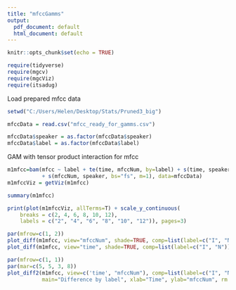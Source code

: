 ---
title: "mfccGamms"
output:
  pdf_document: default
  html_document: default
---

```{r setup, include=FALSE}
knitr::opts_chunk$set(echo = TRUE)
```


```{r, message=FALSE}
require(tidyverse)
require(mgcv)
require(mgcViz)
require(itsadug)
```

Load prepared mfcc data
```{r}

setwd("C:/Users/Helen/Desktop/Stats/Pruned3_big")

mfccData = read.csv("mfcc_ready_for_gamms.csv")

mfccData$speaker = as.factor(mfccData$speaker)
mfccData$label = as.factor(mfccData$label)

```

GAM with tensor product interaction for mfcc
```{r}
m1mfcc=bam(mfcc ~ label + te(time, mfccNum, by=label) + s(time, speaker, bs="fs", m=1) 
           + s(mfccNum, speaker, bs="fs", m=1), data=mfccData)
m1mfccViz = getViz(m1mfcc)
```


```{r}
summary(m1mfcc)
```


```{r, warning=FALSE,message=FALSE,error=FALSE, results='hide',fig.keep=1}
print(plot(m1mfccViz, allTerms=T) + scale_y_continuous(
    breaks = c(2, 4, 6, 8, 10, 12),
    labels = c("2", "4", "6", "8", "10", "12")), pages=3)
```


```{r, warning=FALSE,message=FALSE,error=FALSE, results='hide',fig.keep='all', out.width="80%", out.height="80%"}
par(mfrow=c(1, 2))
plot_diff(m1mfcc, view="mfccNum", shade=TRUE, comp=list(label=c("I", "N")), rm.ranef=TRUE)
plot_diff(m1mfcc, view="time", shade=TRUE, comp=list(label=c("I", "N")), rm.ranef=TRUE)

par(mfrow=c(1, 1))
par(mar=c(5, 5, 3, 8))
plot_diff2(m1mfcc, view=c('time', "mfccNum"), comp=list(label=c("I", "N")), 
           main="Difference by label", xlab="Time", ylab="mfccNum", rm.ranef=TRUE)
```


